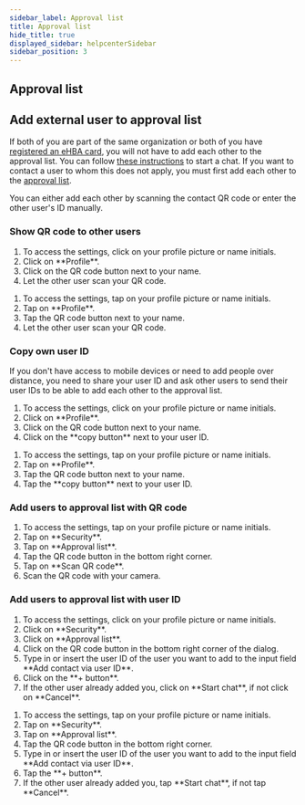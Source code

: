 ```yaml
---
sidebar_label: Approval list
title: Approval list
hide_title: true
displayed_sidebar: helpcenterSidebar
sidebar_position: 3
---
```




<div class="hero hero--primary">
  <div class="container">
    <h2 class="hero__title">Approval list</h2>
  </div>
</div>

## Add external user to approval list

If both of you are part of the same organization or both of you have [registered an eHBA card](./use-ehba), you will not have to add each other to the approval list. You can follow [these instructions](../using-famedly/chats#start-direct-chat) to start a chat.
If you want to contact a user to whom this does not apply, you must first add each other to the [approval list](./approval-list).  

You can either add each other by scanning the contact QR code or enter the other user's ID manually.   

### Show QR code to other users

<Tabs>
  <TabItem value="desktop" label="Desktop">
  <ol>
    <li>To access the settings, click on your profile picture or name initials.</li>
    <li>Click on **Profile**.</li>
    <li>Click on the QR code button next to your name.</li>
    <li>Let the other user scan your QR code.</li>
  </ol>
  </TabItem>
  <TabItem value="mobile" label="Mobile">
  <ol>
    <li>To access the settings, tap on your profile picture or name initials.</li>
    <li>Tap on **Profile**.</li>
    <li>Tap the QR code button next to your name.</li>
    <li>Let the other user scan your QR code.</li>
  </ol>
  </TabItem>
</Tabs>

### Copy own user ID

If you don't have access to mobile devices or need to add people over distance, you need to share your user ID
and ask other users to send their user IDs to be able to add each other to the approval list. 

<Tabs>
  <TabItem value="desktop" label="Desktop">
  <ol>
    <li>To access the settings, click on your profile picture or name initials.</li>
    <li>Click on **Profile**.</li>
    <li>Click on the QR code button next to your name.</li>
    <li>Click on the **copy button** next to your user ID.</li>
  </ol>
  </TabItem>
  <TabItem value="mobile" label="Mobile">
  <ol>
    <li>To access the settings, tap on your profile picture or name initials.</li>
    <li>Tap on **Profile**.</li>
    <li>Tap the QR code button next to your name.</li>
    <li>Tap the **copy button** next to your user ID.</li>
  </ol>
  </TabItem>
</Tabs>

### Add users to approval list with QR code

<Tabs>
  <TabItem value="mobile" label="Mobile">
  <ol>
    <li>To access the settings, tap on your profile picture or name initials.</li>
    <li>Tap on **Security**.</li>
    <li>Tap on **Approval list**.</li>
    <li>Tap the QR code button in the bottom right corner.</li>
    <li>Tap on **Scan QR code**.</li>
    <li>Scan the QR code with your camera.</li>
  </ol>
  </TabItem>
</Tabs>

### Add users to approval list with user ID

<Tabs>
  <TabItem value="desktop" label="Desktop">
  <ol>
    <li>To access the settings, click on your profile picture or name initials.</li>
    <li>Click on **Security**.</li>
    <li>Click on **Approval list**.</li>
    <li>Click on the QR code button in the bottom right corner of the dialog.</li>
    <li>Type in or insert the user ID of the user you want to add to the input field **Add contact via user ID**.</li>
    <li>Click on the **+ button**.</li>
    <li>If the other user already added you, click on **Start chat**, if not click on **Cancel**.</li>
  </ol>
  </TabItem>
  <TabItem value="mobile" label="Mobile">
  <ol>
    <li>To access the settings, tap on your profile picture or name initials.</li>
    <li>Tap on **Security**.</li>
    <li>Tap on **Approval list**.</li>
    <li>Tap the QR code button in the bottom right corner.</li>
    <li>Type in or insert the user ID of the user you want to add to the input field **Add contact via user ID**.</li>
    <li>Tap the **+ button**.</li>
    <li>If the other user already added you, tap **Start chat**, if not tap **Cancel**.</li>
  </ol>
  </TabItem>
</Tabs>
